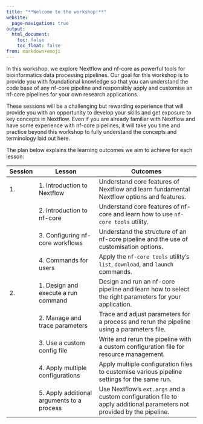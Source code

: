 ```yaml
---
title: "**Welcome to the workshop!**"
website:
  page-navigation: true
output:
  html_document:
    toc: false
    toc_float: false
from: markdown+emoji
---
```


In this workshop, we explore Nextflow and nf-core as powerful tools for bioinformatics data processing pipelines. Our goal for this workshop is to provide you with foundational knowledge so that you can understand the code base of any nf-core pipeline and responsibly apply and customise an nf-core pipelines for your own research applications. 

These sessions will be a challenging but rewarding experience that will provide you with an opportunity to develop your skills and get exposure to key concepts in Nextflow. Even if you are already familiar with Nextflow and have some experience with nf-core pipelines, it will take you time and practice beyond this workshop to fully understand the concepts and terminology laid out here. 

The plan below explains the learning outcomes we aim to achieve for each lesson:

| Session | Lesson | Outcomes |
|--|---------|----------------|
| 1.    | 1. Introduction to Nextflow |Understand core features of Nextflow and learn fundamental Nextflow options and features. |
|           | 2. Introduction to nf-core |Understand core features of nf-core and learn how to use `nf-core tools` utility. |
|           | 3. Configuring nf-core workflows |Understand the structure of an nf-core pipeline and the use of customisation options. |
|           | 4. Commands for users |Apply the `nf-core tools` utility's `list`, `download`, and `launch` commands. |
| 2.    | 1. Design and execute a run command |Design and run an nf-core pipeline and learn how to select the right parameters for your application.|
|           | 2. Manage and trace parameters |Trace and adjust parameters for a process and rerun the pipeline using a parameters file. |
|           | 3. Use a custom config file | Write and rerun the pipeline with a custom configuration file for resource management. |
|           | 4. Apply multiple configurations | Apply multiple configuration files to customise various pipeline settings for the same run. |
|           | 5. Apply additional arguments to a process |Use Nextflow's `ext.args` and a custom configuration file to apply additional parameters not provided by the pipeline. |

